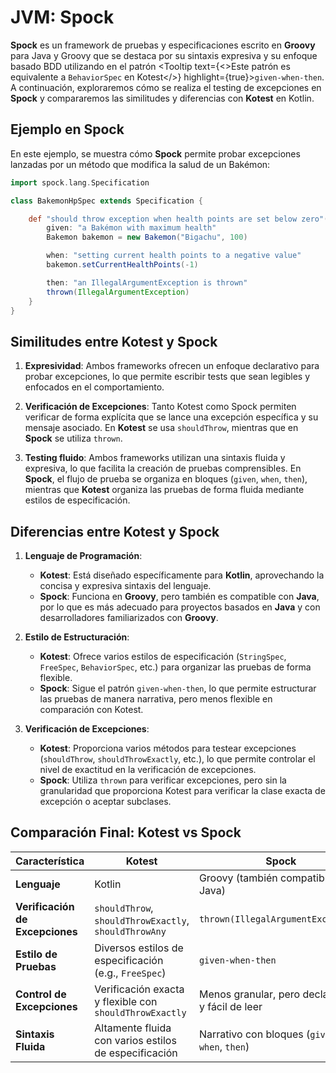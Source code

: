 
# JVM: Spock

**Spock** es un framework de pruebas y especificaciones escrito en **Groovy** para Java y Groovy que se destaca por su sintaxis expresiva y su enfoque basado BDD utilizando en el patrón <Tooltip text={<>Este patrón es equivalente a <code>BehaviorSpec</code> en Kotest</>} highlight={true}>`given-when-then`</Tooltip>. A continuación, exploraremos cómo se realiza el testing de excepciones en **Spock** y compararemos las similitudes y diferencias con **Kotest** en Kotlin.

## Ejemplo en Spock

En este ejemplo, se muestra cómo **Spock** permite probar excepciones lanzadas por un método que modifica la salud de un Bakémon:

```groovy showLineNumbers title="BakemonHpSpec.groovy"
import spock.lang.Specification

class BakemonHpSpec extends Specification {

    def "should throw exception when health points are set below zero"() {
        given: "a Bakémon with maximum health"
        Bakemon bakemon = new Bakemon("Bigachu", 100)

        when: "setting current health points to a negative value"
        bakemon.setCurrentHealthPoints(-1)

        then: "an IllegalArgumentException is thrown"
        thrown(IllegalArgumentException)
    }
}
```

## Similitudes entre Kotest y Spock

1. **Expresividad**: Ambos frameworks ofrecen un enfoque declarativo para probar excepciones, lo que permite escribir tests que sean legibles y enfocados en el comportamiento.

2. **Verificación de Excepciones**: Tanto Kotest como Spock permiten verificar de forma explícita que se lance una excepción específica y su mensaje asociado. En **Kotest** se usa `shouldThrow`, mientras que en **Spock** se utiliza `thrown`.

3. **Testing fluido**: Ambos frameworks utilizan una sintaxis fluida y expresiva, lo que facilita la creación de pruebas comprensibles. En **Spock**, el flujo de prueba se organiza en bloques (`given`, `when`, `then`), mientras que **Kotest** organiza las pruebas de forma fluida mediante estilos de especificación.

## Diferencias entre Kotest y Spock

1. **Lenguaje de Programación**:
    - **Kotest**: Está diseñado específicamente para **Kotlin**, aprovechando la concisa y expresiva sintaxis del lenguaje.
    - **Spock**: Funciona en **Groovy**, pero también es compatible con **Java**, por lo que es más adecuado para proyectos basados en **Java** y con desarrolladores familiarizados con **Groovy**.

2. **Estilo de Estructuración**:
    - **Kotest**: Ofrece varios estilos de especificación (`StringSpec`, `FreeSpec`, `BehaviorSpec`, etc.) para organizar las pruebas de forma flexible.
    - **Spock**: Sigue el patrón `given-when-then`, lo que permite estructurar las pruebas de manera narrativa, pero menos flexible en comparación con Kotest.

3. **Verificación de Excepciones**:
    - **Kotest**: Proporciona varios métodos para testear excepciones (`shouldThrow`, `shouldThrowExactly`, etc.), lo que permite controlar el nivel de exactitud en la verificación de excepciones.
    - **Spock**: Utiliza `thrown` para verificar excepciones, pero sin la granularidad que proporciona Kotest para verificar la clase exacta de excepción o aceptar subclases.

## Comparación Final: Kotest vs Spock

| **Característica**              | **Kotest**                                              | **Spock**                                        |
|---------------------------------|---------------------------------------------------------|--------------------------------------------------|
| **Lenguaje**                    | Kotlin                                                  | Groovy (también compatible con Java)             |
| **Verificación de Excepciones** | `shouldThrow`, `shouldThrowExactly`, `shouldThrowAny`   | `thrown(IllegalArgumentException)`               |
| **Estilo de Pruebas**           | Diversos estilos de especificación (e.g., `FreeSpec`)   | `given-when-then`                                |
| **Control de Excepciones**      | Verificación exacta y flexible con `shouldThrowExactly` | Menos granular, pero declarativo y fácil de leer |
| **Sintaxis Fluida**             | Altamente fluida con varios estilos de especificación   | Narrativo con bloques (`given`, `when`, `then`)  |
